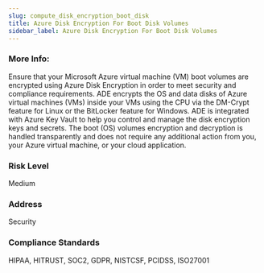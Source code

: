 ```yaml
---
slug: compute_disk_encryption_boot_disk
title: Azure Disk Encryption For Boot Disk Volumes
sidebar_label: Azure Disk Encryption For Boot Disk Volumes
---
```


### More Info:

Ensure that your Microsoft Azure virtual machine (VM) boot volumes are encrypted using Azure Disk Encryption in order to meet security and compliance requirements. ADE encrypts the OS and data disks of Azure virtual machines (VMs) inside your VMs using the CPU via the DM-Crypt feature for Linux or the BitLocker feature for Windows. ADE is integrated with Azure Key Vault to help you control and manage the disk encryption keys and secrets. The boot (OS) volumes encryption and decryption is handled transparently and does not require any additional action from you, your Azure virtual machine, or your cloud application.

### Risk Level

Medium

### Address

Security

### Compliance Standards

HIPAA, HITRUST, SOC2, GDPR, NISTCSF, PCIDSS, ISO27001

